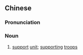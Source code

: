 {{also|支援部队}}
==Chinese==
{{zh-forms|s=支援部队|type=22}}

===Pronunciation===
{{zh-pron
|m=zhīyuán bùduì
|c=zi1 wun4 bou6 deoi6-2
|cat=n
}}

===Noun===
{{zh-noun}}

# [[support]] [[unit]]; [[supporting]] [[troop]]s